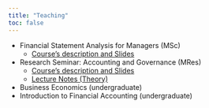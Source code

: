 ```yaml
---
title: "Teaching"
toc: false
---
```


-   Financial Statement Analysis for Managers (MSc)
    -   [Course's description and Slides](https://github.com/mortizm1988/slides-financial-statement-analysis/tree/main)
-   Research Seminar: Accounting and Governance (MRes)
    -   [Course's description and Slides](https://github.com/mortizm1988/PhD_accounting_governance)
    -   [Lecture Notes (Theory)](https://github.com/mortizm1988/lecture_accounting_theory)
-   Business Economics (undergraduate)
-   Introduction to Financial Accounting (undergraduate)